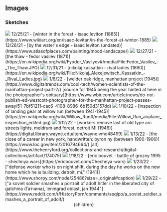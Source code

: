 


## Images

### Sketches


<Image src={k1}/>
12/25/21 - [winter in the forest - isaac leviton (1885)](https://www.wikiart.org/en/isaac-levitan/in-the-forest-at-winter-1885)

<Image src={k2}/>
12/26/21 - [by the water's edge - isaac leviton (undated)](https://www.atlasofplaces.com/painting/mood-landscape/)

<Image src={k3}/>
12/27/21 - [the thaw - fedor vasilev (1871)](https://en.wikipedia.org/wiki/Fyodor_Vasilyev#/media/File:Fedor_Vasilev_-_The_Thaw.JPG)

<Image src={k4}/>
12/31/21 - [nikolaj kassatkin - rival ladies (1890)](https://en.wikipedia.org/wiki/File:Nikolaj_Alexejewitsch_Kassatkin_-_Rival_Ladies.jpg)

<Image src={k5}/>
1/8/22 - [welder oak ridge, manhattan project (1945)](https://www.digitaltrends.com/cool-tech/women-scientists-of-the-manhattan-project-part-2/) [source for 1945 being the year hinted at here in the photographer's obituary](https://www.wbir.com/article/news/do-not-publish-ed-westcott-photographer-for-the-manhattan-project-passes-away/51-7bf51211-cac6-4108-8986-6b150d3157dd)

<Image src={k6}/>
1/10/22 - [inspection of landing gear at willow run (between 1941-1945)](https://en.wikipedia.org/wiki/Willow_Run#/media/File:Willow_Run_airplane_inspection_edited.jpg)

<Image src={k7}/>
1/12/22 - [workers remove last of old type arc streets lights, meldrum and forest, detroit MI (1946)](https://digital.library.wayne.edu/item/wayne:vmc48499)

<Image src={k8}/>
1/13/22 - [the close of a career in new york, handwritten: byron ny (between 1900-1906)](https://www.loc.gov/item/2016794664/) [alt](https://www.thehenryford.org/collections-and-research/digital-collections/artifact/174075)

<Image src={k9}/>
1/18/22 - [eric bouvet - battle of grozny 1995 - chechnya wars](https://ericbouvet.com/Chechnya-wars)


<Image src={k10}/>
1/23/22 - ["defense worker who is on night shift. during the day he works on the new home which he is building. detroit, mi." (1941)](https://www.shorpy.com/node/25486?size=_original#caption)

<Image src={k11}/>
1/29/22 - ["a soviet soldier smashes a portrait of adolf hitler in the liberated city of gatchina (Гатчина), leningrad oblast, jan 1944"](https://www.reddit.com/r/HistoryPorn/comments/seqlpo/a_soviet_soldier_smashes_a_portrait_of_adolf/)










  <Head>
    <title>Misc scribblings - Images</title>
  </Head>
  <Layout>
    <Container>
      <Header/>
      {children}
    </Container>
  </Layout>
</>
